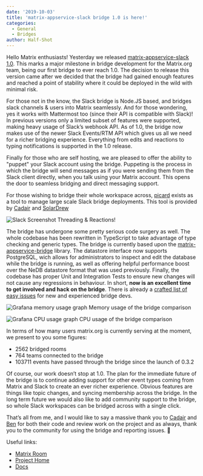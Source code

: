 ```yaml
---
date: '2019-10-03'
title: 'matrix-appservice-slack bridge 1.0 is here!'
categories:
  - General
  - Bridges
author: Half-Shot
---
```


Hello Matrix enthusiasts! Yesterday we released [matrix-appservice-slack 1.0](https://github.com/matrix-org/matrix-appservice-slack/releases/tag/1.0.0). This marks a major milestone
in bridge development for the Matrix.org team, being our first bridge to ever reach 1.0. The decision to
release this version came after we decided that the bridge had gained enough features and reached a point
of stability where it could be deployed in the wild with minimal risk.

For those not in the know, the Slack bridge is Node.JS based, and bridges slack channels & users into Matrix
seamlessly. And for those wondering, yes it works with Mattermost too (since their API is compatible with Slack)!
In previous versions only a limited subset of features were supported, making heavy usage of Slack’s
webhook API. As of 1.0, the bridge now makes use of the newer Slack Events/RTM API which gives us all we need for
a richer bridging experience. Everything from edits and reactions to typing notifications is supported in the 1.0 release.

Finally for those who are self hosting, we are pleased to offer the ability to "puppet" your Slack account using the
bridge. Puppeting is the process in which the bridge will send messages as if you were sending them from the Slack client
directly, when you talk using your Matrix account. This opens the door to seamless bridging and direct messaging support.

For those wishing to bridge their whole workspace across, [picard](https://github.com/SolarDrew/skill-picard) exists
as a tool to manage large scale Slack bridge deployments. This tool is provided by [Cadair](https://matrix.to/#/@Cadair:matrix.org) and [SolarDrew](https://matrix.to/#/@SolarDrew:matrix.org)

![Slack Screenshot](/blog/img/2019-10-03-slack1.0-threading.png)
Threading & Reactions!

The bridge has undergone some pretty serious code surgery as well. The whole codebase has been rewritten in
TypeScript to take advantage of type checking and generic types. The bridge is currently based upon the
[matrix-appservice-bridge](https://github.com/matrix-org/matrix-appservice-bridge/) library. The datastore interface now supports PostgreSQL, wich allows for administrators to inspect and edit the database while the bridge is running, as well as offering  helpful performance boost over the NeDB datastore format that was used previously. Finally, the codebase has proper Unit and Integration Tests to ensure new changes will not cause any regressions in behaviour. In short, **now is an excellent time to get involved and hack on the bridge**. There is already a [crafted list of easy issues](https://github.com/matrix-org/matrix-appservice-slack/issues?q=is%3Aissue+is%3Aopen+label%3A%22good+first+issue%22) for new and experienced bridge devs.

![Grafana memory usage graph](/blog/img/2019-10-03-slack1.0-perfmem.png)
Memory usage of the bridge comparison

![Grafana CPU usage graph](/blog/img/2019-10-03-slack1.0-perfcpi.png)
CPU usage of the bridge comparison

In terms of how many users matrix.org is currently serving at the moment, we present to you some figures:
- 2562 bridged rooms
- 764 teams connected to the bridge
- 103711 events have passed through the bridge since the launch of 0.3.2

Of course, our work doesn’t stop at 1.0. The plan for the immediate future of the bridge
is to continue adding support for other event types coming from Matrix and Slack to create
an ever richer experience. Obvious features are things like topic changes, and syncing membership
across the bridge. In the long term future we would also like to add community support to the bridge,
so whole Slack workspaces can be bridged across with a single click.

That’s all from me, and I would like to say a massive thank you to [Cadair](https://matrix.to/#/@Cadair:matrix.org)
and [Ben](https://matrix.to/#/@benpa:matrix.org) for both their code and review work on the project and as always,
thank you to the community for using the bridge and reporting issues. 🙂

Useful links:

- [Matrix Room](https://matrix.to/#/#matrix_appservice_slack:matrix.org)
- [Project Home](https://github.com/matrix-org/matrix-appservice-slack)
- [Docs](https://matrix-appservice-slack.readthedocs.io/en/stable/)
